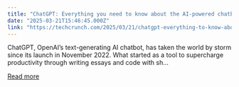 ```yaml
---
title: "ChatGPT: Everything you need to know about the AI-powered chatbot"
date: "2025-03-21T15:46:45.000Z"
link: "https://techcrunch.com/2025/03/21/chatgpt-everything-to-know-about-the-ai-chatbot/"
---
```


ChatGPT, OpenAI’s text-generating AI chatbot, has taken the world by storm since its launch in November 2022. What started as a tool to supercharge productivity through writing essays and code with sh...

[Read more](https://techcrunch.com/2025/03/21/chatgpt-everything-to-know-about-the-ai-chatbot/)
